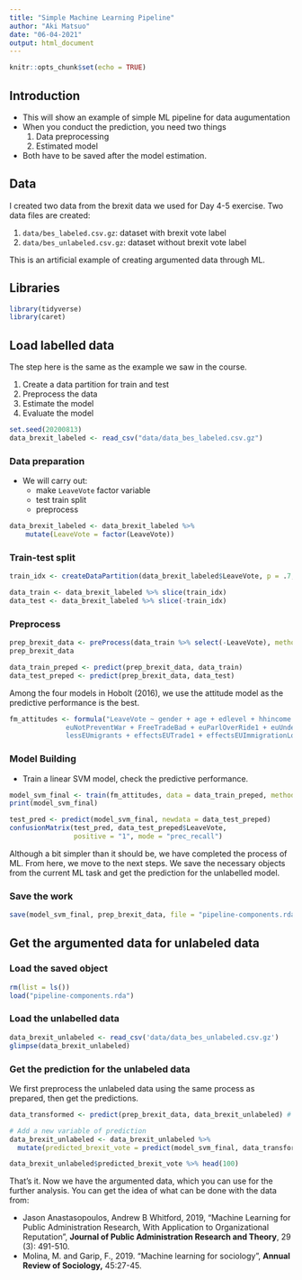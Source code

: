 ```yaml
---
title: "Simple Machine Learning Pipeline"
author: "Aki Matsuo"
date: "06-04-2021"
output: html_document
---
```



```r
knitr::opts_chunk$set(echo = TRUE)
```

## Introduction

- This will show an example of simple ML pipeline for data augumentation
- When you conduct the prediction, you need two things
  1. Data preprocessing 
  2. Estimated model
- Both have to be saved after the model estimation.

## Data

I created two data from the brexit data we used for Day 4-5 exercise. Two data files are created:

1. `data/bes_labeled.csv.gz`: dataset with brexit vote label
2. `data/bes_unlabeled.csv.gz`: dataset without brexit vote label

This is an artificial example of creating argumented data through ML.


## Libraries

```r
library(tidyverse)
library(caret)
```

## Load labelled data

The step here is the same as the example we saw in the course. 

1. Create a data partition for train and test
2. Preprocess the data
3. Estimate the model
4. Evaluate the model


```r
set.seed(20200813)
data_brexit_labeled <- read_csv("data/data_bes_labeled.csv.gz")
```



### Data preparation

- We will carry out:
  - make `LeaveVote` factor variable
  - test train split
  - preprocess


```r
data_brexit_labeled <- data_brexit_labeled %>%
    mutate(LeaveVote = factor(LeaveVote))
```

### Train-test split

```r
train_idx <- createDataPartition(data_brexit_labeled$LeaveVote, p = .7, list = F) 

data_train <- data_brexit_labeled %>% slice(train_idx)
data_test <- data_brexit_labeled %>% slice(-train_idx)
```

### Preprocess

```r
prep_brexit_data <- preProcess(data_train %>% select(-LeaveVote), method = c("center", "scale"))
prep_brexit_data

data_train_preped <- predict(prep_brexit_data, data_train)
data_test_preped <- predict(prep_brexit_data, data_test)

```

Among the four models in Hobolt (2016), we use the attitude model as the predictive performance is the best.

```r
fm_attitudes <- formula("LeaveVote ~ gender + age + edlevel + hhincome + euUKNotRich + 
              euNotPreventWar + FreeTradeBad + euParlOverRide1 + euUndermineIdentity1 + 
              lessEUmigrants + effectsEUTrade1 + effectsEUImmigrationLower")
```

### Model Building

- Train a linear SVM model, check the predictive performance. 

```r
model_svm_final <- train(fm_attitudes, data = data_train_preped, method = "svmLinear")
print(model_svm_final)

test_pred <- predict(model_svm_final, newdata = data_test_preped) 
confusionMatrix(test_pred, data_test_preped$LeaveVote, 
                positive = "1", mode = "prec_recall")


```

Although a bit simpler than it should be, we have completed the process of ML. From here, we move to the next steps. We save the necessary objects from the current ML task and get the prediction for the unlabelled model.


### Save the work

```r
save(model_svm_final, prep_brexit_data, file = "pipeline-components.rda")
```

## Get the argumented data for unlabeled data


### Load the saved object

```r
rm(list = ls())
load("pipeline-components.rda")
```

### Load the unlabelled data

```r
data_brexit_unlabeled <- read_csv('data/data_bes_unlabeled.csv.gz')
glimpse(data_brexit_unlabeled)
```

### Get the prediction for the unlabeled data

We first preprocess the unlabeled data using the same process as prepared, then get the predictions. 


```r
data_transformed <- predict(prep_brexit_data, data_brexit_unlabeled) # transform the data

# Add a new variable of prediction
data_brexit_unlabeled <- data_brexit_unlabeled %>%
  mutate(predicted_brexit_vote = predict(model_svm_final, data_transformed))

data_brexit_unlabeled$predicted_brexit_vote %>% head(100)
```

That's it. Now we have the argumented data, which you can use for the further analysis. You can get the idea of what can be done with the data from:

- Jason Anastasopoulos, Andrew B Whitford, 2019, "Machine Learning for Public Administration Research, With Application to Organizational Reputation", **Journal of Public Administration Research and Theory**, 29 (3): 491-510.
- Molina, M. and Garip, F., 2019. "Machine learning for sociology", **Annual Review of Sociology,** 45:27-45.